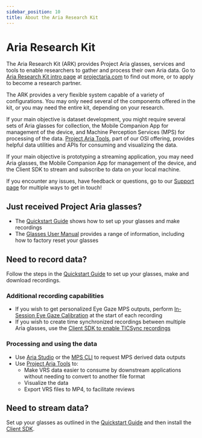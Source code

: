 ```yaml
---
sidebar_position: 10
title: About the Aria Research Kit
---
```


# Aria Research Kit

The Aria Research Kit (ARK) provides Project Aria glasses, services and tools to enable researchers to gather and process their own Aria data. Go to [Aria Research Kit intro page](https://www.projectaria.com/research-kit/) at [projectaria.com](https://www.projectaria.com/) to find out more, or to apply to become a research partner.

The ARK provides a very flexible system capable of a variety of configurations. You may only need several of the components offered in the kit, or you may need the entire kit, depending on your research.

If your main objective is dataset development, you might require several sets of Aria glasses for collection, the Mobile Companion App for management of the device, and Machine Perception Services (MPS) for processing of the data. [Project Aria Tools](/data_utilities/data_utilities.mdx), part of our OSI offering, provides helpful data utilities and APIs for consuming and visualizing the data.

If your main objective is prototyping a streaming application, you may need Aria glasses, the Mobile Companion App for management of the device, and the Client SDK to stream and subscribe to data on your local machine.

If you encounter any issues, have feedback or questions, go to our [Support page](/support.mdx) for multiple ways to get in touch!


## Just received Project Aria glasses?

* The [Quickstart Guide](/ARK/ARK_quickstart.mdx) shows how to set up your glasses and make recordings
* The [Glasses User Manual](/ARK/glasses_manual/glasses_user_manual.mdx) provides a range of information, including how to factory reset your glasses


## Need to record data?

Follow the steps in the [Quickstart Guide](/ARK/ARK_quickstart.mdx) to set up your glasses, make and download recordings.

### Additional recording capabilities

* If you wish to get personalized Eye Gaze MPS outputs, perform [In-Session Eye Gaze Calibration](/ARK/mps/eye_gaze_calibration.mdx) at the start of each recording
* If you wish to create time synchronized recordings between multiple Aria glasses, use the [Client SDK to enable TICSync recordings](/ARK/sdk/ticsync.mdx)

### Processing and using the data

* Use [Aria Studio](aria_studio.mdx) or the [MPS CLI](mps/request_mps/mps_cli.mdx) to request MPS derived data outputs
* Use [Project Aria Tools](/data_utilities/data_utilities.mdx) to:
    * Make VRS data easier to consume by downstream applications without needing to convert to another file format
    * Visualize the data
    * Export VRS files to MP4, to facilitate reviews

## Need to stream data?

Set up your glasses as outlined in the [Quickstart Guide](/ARK/ARK_quickstart.mdx) and then install the [Client SDK](/ARK/sdk/setup.mdx).
